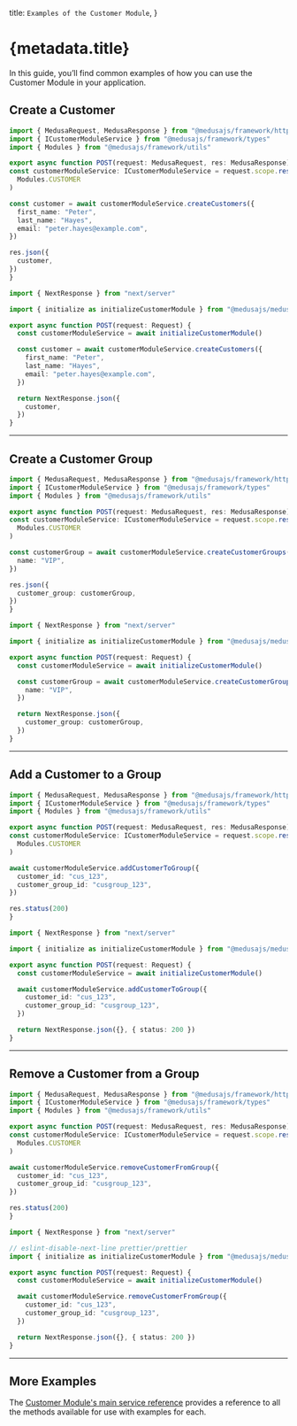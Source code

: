 
  title: `Examples of the Customer Module`,
}

# {metadata.title}

In this guide, you’ll find common examples of how you can use the Customer Module in your application.

## Create a Customer

<CodeTabs groupId="app-type">
  <CodeTab label="Medusa API Router" value="medusa">

  ```ts
  import { MedusaRequest, MedusaResponse } from "@medusajs/framework/http"
  import { ICustomerModuleService } from "@medusajs/framework/types"
  import { Modules } from "@medusajs/framework/utils"

export async function POST(request: MedusaRequest, res: MedusaResponse) {
  const customerModuleService: ICustomerModuleService = request.scope.resolve(
    Modules.CUSTOMER
  )

  const customer = await customerModuleService.createCustomers({
    first_name: "Peter",
    last_name: "Hayes",
    email: "peter.hayes@example.com",
  })

  res.json({
    customer,
  })
}
```

  </CodeTab>
  <CodeTab label="Next.js App Router" value="nextjs">

```ts
import { NextResponse } from "next/server"

import { initialize as initializeCustomerModule } from "@medusajs/medusa/customer"

export async function POST(request: Request) {
  const customerModuleService = await initializeCustomerModule()

  const customer = await customerModuleService.createCustomers({
    first_name: "Peter",
    last_name: "Hayes",
    email: "peter.hayes@example.com",
  })

  return NextResponse.json({
    customer,
  })
}
```

  </CodeTab>
</CodeTabs>

---

## Create a Customer Group

<CodeTabs groupId="app-type">
  <CodeTab label="Medusa API Router" value="medusa">

  ```ts
  import { MedusaRequest, MedusaResponse } from "@medusajs/framework/http"
  import { ICustomerModuleService } from "@medusajs/framework/types"
  import { Modules } from "@medusajs/framework/utils"

export async function POST(request: MedusaRequest, res: MedusaResponse) {
  const customerModuleService: ICustomerModuleService = request.scope.resolve(
    Modules.CUSTOMER
  )

  const customerGroup = await customerModuleService.createCustomerGroups({
    name: "VIP",
  })

  res.json({
    customer_group: customerGroup,
  })
}
```

  </CodeTab>
  <CodeTab label="Next.js App Router" value="nextjs">

```ts
import { NextResponse } from "next/server"

import { initialize as initializeCustomerModule } from "@medusajs/medusa/customer"

export async function POST(request: Request) {
  const customerModuleService = await initializeCustomerModule()

  const customerGroup = await customerModuleService.createCustomerGroups({
    name: "VIP",
  })

  return NextResponse.json({
    customer_group: customerGroup,
  })
}
```

  </CodeTab>
</CodeTabs>

---

## Add a Customer to a Group

<CodeTabs groupId="app-type">
  <CodeTab label="Medusa API Router" value="medusa">

  ```ts
  import { MedusaRequest, MedusaResponse } from "@medusajs/framework/http"
  import { ICustomerModuleService } from "@medusajs/framework/types"
  import { Modules } from "@medusajs/framework/utils"

export async function POST(request: MedusaRequest, res: MedusaResponse) {
  const customerModuleService: ICustomerModuleService = request.scope.resolve(
    Modules.CUSTOMER
  )

  await customerModuleService.addCustomerToGroup({
    customer_id: "cus_123",
    customer_group_id: "cusgroup_123",
  })

  res.status(200)
}
```

  </CodeTab>
  <CodeTab label="Next.js App Router" value="nextjs">

```ts
import { NextResponse } from "next/server"

import { initialize as initializeCustomerModule } from "@medusajs/medusa/customer"

export async function POST(request: Request) {
  const customerModuleService = await initializeCustomerModule()

  await customerModuleService.addCustomerToGroup({
    customer_id: "cus_123",
    customer_group_id: "cusgroup_123",
  })

  return NextResponse.json({}, { status: 200 })
}
```

  </CodeTab>
</CodeTabs>

---

## Remove a Customer from a Group

<CodeTabs groupId="app-type">
  <CodeTab label="Medusa API Router" value="medusa">

  ```ts
  import { MedusaRequest, MedusaResponse } from "@medusajs/framework/http"
  import { ICustomerModuleService } from "@medusajs/framework/types"
  import { Modules } from "@medusajs/framework/utils"

export async function POST(request: MedusaRequest, res: MedusaResponse) {
  const customerModuleService: ICustomerModuleService = request.scope.resolve(
    Modules.CUSTOMER
  )

  await customerModuleService.removeCustomerFromGroup({
    customer_id: "cus_123",
    customer_group_id: "cusgroup_123",
  })

  res.status(200)
}
```

  </CodeTab>
  <CodeTab label="Next.js App Router" value="nextjs">

```ts
import { NextResponse } from "next/server"

// eslint-disable-next-line prettier/prettier
import { initialize as initializeCustomerModule } from "@medusajs/medusa/customer"

export async function POST(request: Request) {
  const customerModuleService = await initializeCustomerModule()

  await customerModuleService.removeCustomerFromGroup({
    customer_id: "cus_123",
    customer_group_id: "cusgroup_123",
  })

  return NextResponse.json({}, { status: 200 })
}
```

  </CodeTab>
</CodeTabs>

---

## More Examples

The [Customer Module's main service reference](/references/customer) provides a reference to all the methods available for use with examples for each.
